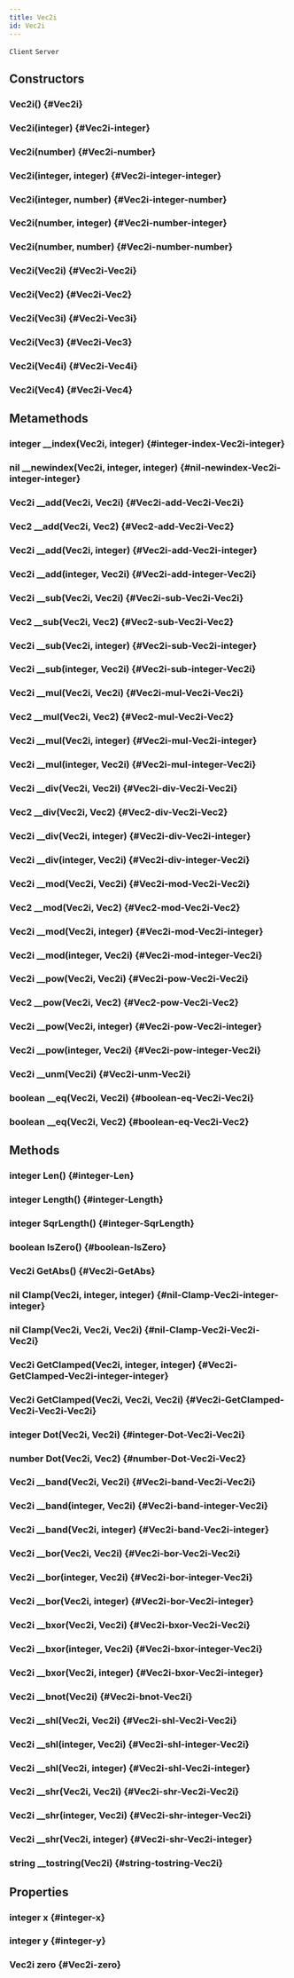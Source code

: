 ```yaml
---
title: Vec2i
id: Vec2i
---
```

`Client`
`Server`

## Constructors

### Vec2i() {#Vec2i}

### Vec2i(integer) {#Vec2i-integer}

### Vec2i(number) {#Vec2i-number}

### Vec2i(integer, integer) {#Vec2i-integer-integer}

### Vec2i(integer, number) {#Vec2i-integer-number}

### Vec2i(number, integer) {#Vec2i-number-integer}

### Vec2i(number, number) {#Vec2i-number-number}

### Vec2i(Vec2i) {#Vec2i-Vec2i}

### Vec2i(Vec2) {#Vec2i-Vec2}

### Vec2i(Vec3i) {#Vec2i-Vec3i}

### Vec2i(Vec3) {#Vec2i-Vec3}

### Vec2i(Vec4i) {#Vec2i-Vec4i}

### Vec2i(Vec4) {#Vec2i-Vec4}

## Metamethods

### integer __index(Vec2i, integer) {#integer-index-Vec2i-integer}

### nil __newindex(Vec2i, integer, integer) {#nil-newindex-Vec2i-integer-integer}

### Vec2i __add(Vec2i, Vec2i) {#Vec2i-add-Vec2i-Vec2i}

### Vec2 __add(Vec2i, Vec2) {#Vec2-add-Vec2i-Vec2}

### Vec2i __add(Vec2i, integer) {#Vec2i-add-Vec2i-integer}

### Vec2i __add(integer, Vec2i) {#Vec2i-add-integer-Vec2i}

### Vec2i __sub(Vec2i, Vec2i) {#Vec2i-sub-Vec2i-Vec2i}

### Vec2 __sub(Vec2i, Vec2) {#Vec2-sub-Vec2i-Vec2}

### Vec2i __sub(Vec2i, integer) {#Vec2i-sub-Vec2i-integer}

### Vec2i __sub(integer, Vec2i) {#Vec2i-sub-integer-Vec2i}

### Vec2i __mul(Vec2i, Vec2i) {#Vec2i-mul-Vec2i-Vec2i}

### Vec2 __mul(Vec2i, Vec2) {#Vec2-mul-Vec2i-Vec2}

### Vec2i __mul(Vec2i, integer) {#Vec2i-mul-Vec2i-integer}

### Vec2i __mul(integer, Vec2i) {#Vec2i-mul-integer-Vec2i}

### Vec2i __div(Vec2i, Vec2i) {#Vec2i-div-Vec2i-Vec2i}

### Vec2 __div(Vec2i, Vec2) {#Vec2-div-Vec2i-Vec2}

### Vec2i __div(Vec2i, integer) {#Vec2i-div-Vec2i-integer}

### Vec2i __div(integer, Vec2i) {#Vec2i-div-integer-Vec2i}

### Vec2i __mod(Vec2i, Vec2i) {#Vec2i-mod-Vec2i-Vec2i}

### Vec2 __mod(Vec2i, Vec2) {#Vec2-mod-Vec2i-Vec2}

### Vec2i __mod(Vec2i, integer) {#Vec2i-mod-Vec2i-integer}

### Vec2i __mod(integer, Vec2i) {#Vec2i-mod-integer-Vec2i}

### Vec2i __pow(Vec2i, Vec2i) {#Vec2i-pow-Vec2i-Vec2i}

### Vec2 __pow(Vec2i, Vec2) {#Vec2-pow-Vec2i-Vec2}

### Vec2i __pow(Vec2i, integer) {#Vec2i-pow-Vec2i-integer}

### Vec2i __pow(integer, Vec2i) {#Vec2i-pow-integer-Vec2i}

### Vec2i __unm(Vec2i) {#Vec2i-unm-Vec2i}

### boolean __eq(Vec2i, Vec2i) {#boolean-eq-Vec2i-Vec2i}

### boolean __eq(Vec2i, Vec2) {#boolean-eq-Vec2i-Vec2}

## Methods

### integer Len() {#integer-Len}

### integer Length() {#integer-Length}

### integer SqrLength() {#integer-SqrLength}

### boolean IsZero() {#boolean-IsZero}

### Vec2i GetAbs() {#Vec2i-GetAbs}

### nil Clamp(Vec2i, integer, integer) {#nil-Clamp-Vec2i-integer-integer}

### nil Clamp(Vec2i, Vec2i, Vec2i) {#nil-Clamp-Vec2i-Vec2i-Vec2i}

### Vec2i GetClamped(Vec2i, integer, integer) {#Vec2i-GetClamped-Vec2i-integer-integer}

### Vec2i GetClamped(Vec2i, Vec2i, Vec2i) {#Vec2i-GetClamped-Vec2i-Vec2i-Vec2i}

### integer Dot(Vec2i, Vec2i) {#integer-Dot-Vec2i-Vec2i}

### number Dot(Vec2i, Vec2) {#number-Dot-Vec2i-Vec2}

### Vec2i __band(Vec2i, Vec2i) {#Vec2i-band-Vec2i-Vec2i}

### Vec2i __band(integer, Vec2i) {#Vec2i-band-integer-Vec2i}

### Vec2i __band(Vec2i, integer) {#Vec2i-band-Vec2i-integer}

### Vec2i __bor(Vec2i, Vec2i) {#Vec2i-bor-Vec2i-Vec2i}

### Vec2i __bor(integer, Vec2i) {#Vec2i-bor-integer-Vec2i}

### Vec2i __bor(Vec2i, integer) {#Vec2i-bor-Vec2i-integer}

### Vec2i __bxor(Vec2i, Vec2i) {#Vec2i-bxor-Vec2i-Vec2i}

### Vec2i __bxor(integer, Vec2i) {#Vec2i-bxor-integer-Vec2i}

### Vec2i __bxor(Vec2i, integer) {#Vec2i-bxor-Vec2i-integer}

### Vec2i __bnot(Vec2i) {#Vec2i-bnot-Vec2i}

### Vec2i __shl(Vec2i, Vec2i) {#Vec2i-shl-Vec2i-Vec2i}

### Vec2i __shl(integer, Vec2i) {#Vec2i-shl-integer-Vec2i}

### Vec2i __shl(Vec2i, integer) {#Vec2i-shl-Vec2i-integer}

### Vec2i __shr(Vec2i, Vec2i) {#Vec2i-shr-Vec2i-Vec2i}

### Vec2i __shr(integer, Vec2i) {#Vec2i-shr-integer-Vec2i}

### Vec2i __shr(Vec2i, integer) {#Vec2i-shr-Vec2i-integer}

### string __tostring(Vec2i) {#string-tostring-Vec2i}

## Properties

### integer x {#integer-x}

### integer y {#integer-y}

### Vec2i zero {#Vec2i-zero}


